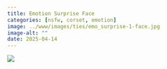 ```yaml
---
title: Emotion Surprise Face
categories: [nsfw, corset, emotion]
image: ../www/images/ties/emo_surprise-1-face.jpg
image-alt: ""
date: 2025-04-14
---
```



![](../www/images/ties/emo_surprise-1-face.jpg)

